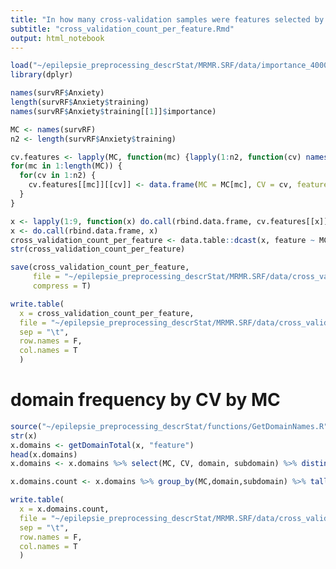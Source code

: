 ```yaml
---
title: "In how many cross-validation samples were features selected by main-comorbidity"
subtitle: "cross_validation_count_per_feature.Rmd"
output: html_notebook
---
```



```r
load("~/epilepsie_preprocessing_descrStat/MRMR.SRF/data/importance_4000/survRF_summary.RData")
library(dplyr)
```

```r
names(survRF$Anxiety)
length(survRF$Anxiety$training)
names(survRF$Anxiety$training[[1]]$importance)

MC <- names(survRF)
n2 <- length(survRF$Anxiety$training)

cv.features <- lapply(MC, function(mc) {lapply(1:n2, function(cv) names(survRF[[mc]]$training[[cv]]$importance) )})
for(mc in 1:length(MC)) {
  for(cv in 1:n2) {
    cv.features[[mc]][[cv]] <- data.frame(MC = MC[mc], CV = cv, feature = cv.features[[mc]][[cv]], stringsAsFactors = F)
  }
}

x <- lapply(1:9, function(x) do.call(rbind.data.frame, cv.features[[x]]))
x <- do.call(rbind.data.frame, x)
cross_validation_count_per_feature <- data.table::dcast(x, feature ~ MC, fun.aggregate = length, fill = 0)
str(cross_validation_count_per_feature)

save(cross_validation_count_per_feature,
     file = "~/epilepsie_preprocessing_descrStat/MRMR.SRF/data/cross_validation_count_per_feature.RData",
     compress = T)

write.table(
  x = cross_validation_count_per_feature,
  file = "~/epilepsie_preprocessing_descrStat/MRMR.SRF/data/cross_validation_count_per_feature.txt",
  sep = "\t",
  row.names = F,
  col.names = T
  )
```

# domain frequency by CV by MC
```r
source("~/epilepsie_preprocessing_descrStat/functions/GetDomainNames.R")
str(x)
x.domains <- getDomainTotal(x, "feature")
head(x.domains)
x.domains <- x.domains %>% select(MC, CV, domain, subdomain) %>% distinct()

x.domains.count <- x.domains %>% group_by(MC,domain,subdomain) %>% tally() %>% rename(nCV = n)

write.table(
  x = x.domains.count,
  file = "~/epilepsie_preprocessing_descrStat/MRMR.SRF/data/cross_validation_count_per_domain.txt",
  sep = "\t",
  row.names = F,
  col.names = T
  )

```













